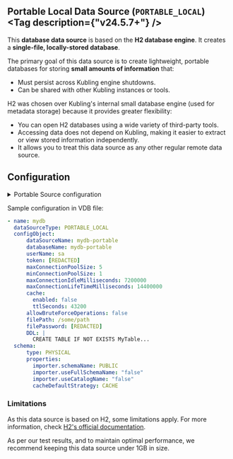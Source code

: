 
## Portable Local Data Source (`PORTABLE_LOCAL`) <Tag description={"v24.5.7+"} />

This **database data source** is based on the **H2 database engine**. It creates a **single-file, locally-stored database**.

The primary goal of this data source is to create lightweight, portable databases for storing **small amounts of information** that:

- Must persist across Kubling engine shutdowns.
- Can be shared with other Kubling instances or tools.

H2 was chosen over Kubling's internal small database engine (used for metadata storage) because it provides greater flexibility:

- You can open H2 databases using a wide variety of third-party tools.
- Accessing data does not depend on Kubling, making it easier to extract or view stored information independently.
- It allows you to treat this data source as any other regular remote data source.

## Configuration
<details>
<summary>Portable Source configuration</summary>
```yaml
type: "object"
id: "schema:kubling:dbvirt:model:vdb:sources:PortableLocalSourceConfig"
properties:
  dataSourceName:
    type: "string"
    description: "Internal Engine data source name."
  serverAddress:
    type: "string"
    description: "Address of the remote data source."
  serverPort:
    type: "integer"
    description: "Port where the remote data source is listening for connections."
  databaseName:
    type: "string"
    description: "Remote Data Base name."
  userName:
    type: "string"
    description: "Username used to establish the connection."
  token:
    type: "string"
    description: "Token or password used to establish the connection."
  maxConnectionPoolSize:
    type: "integer"
    description: "Maximum number of connections the Engine will open. Default: 5"
  minConnectionPoolSize:
    type: "integer"
    description: "Minimum number of connections the Engine will keep open. Default:\
      \ 1"
  maxConnectionIdleMilliseconds:
    type: "integer"
    description: "Maximum time in milliseconds a connection can live in the pool without\
      \ being used. Once reached, the connection is closed and removed from the pool.Default:\
      \ 7200000ms (2 hours)"
  maxConnectionLifeTimeMilliseconds:
    type: "integer"
    description: "Maximum time in milliseconds a connection can live in the pool.\
      \ Once reached, the connection is closed and removed from the pool. In case\
      \ of pool size is less than minConnectionPoolSize after the removal, a new fresh\
      \ connection is created.Default: 14400000ms (4 hours)"
  cache:
    type: "object"
    id: "schema:kubling:dbvirt:translation:model:CacheDataSourceConfig"
    properties:
      enabled:
        type: "boolean"
        description: "Specifies whether the cache is enabled for this Data Source.\
          \ Default is false."
      ttlSeconds:
        type: "integer"
        description: "The time-to-live (TTL) for cache entries, in seconds. Default\
          \ is 43,200 seconds (12 hours)."
  allowBruteForceOperations:
    type: "boolean"
    description: "Allows the engine to perform Update and Delete operations using\
      \ all fields as a fallback when no other way to identify rows is available."
  enableSoftTransactions:
    type: "boolean"
  contributesToHealth:
    type: "boolean"
    description: "Indicates whether this data source contributes to the engine's overall\
      \ health status. When set to true, if this data source is not healthy, the engine\
      \ will be marked as unhealthy. Otherwise, the health status of this data source\
      \ is ignored in the overall assessment."
  filePath:
    type: "string"
    description: "Path to file where to store the database."
  filePassword:
    type: "string"
  ddl:
    type: "string"
    description: "Allows to run a DDL in the REMOTE data source once the connection\
      \ is established."
  ddlFilePaths:
    type: "array"
    description: "Allows to run multiple DDL, loaded from external file paths, in\
      \ the REMOTE data source once the connection is established."
    items:
      type: "string"
```
</details>

Sample configuration in VDB file:
```yaml
- name: mydb
  dataSourceType: PORTABLE_LOCAL
  configObject:
      dataSourceName: mydb-portable
      databaseName: mydb-portable
      userName: sa
      token: [REDACTED]
      maxConnectionPoolSize: 5
      minConnectionPoolSize: 1
      maxConnectionIdleMilliseconds: 7200000
      maxConnectionLifeTimeMilliseconds: 14400000
      cache:
        enabled: false
        ttlSeconds: 43200
      allowBruteForceOperations: false
      filePath: /some/path
      filePassword: [REDACTED]
      DDL: |
        CREATE TABLE IF NOT EXISTS MyTable...
  schema:
      type: PHYSICAL
      properties:
        importer.schemaName: PUBLIC
        importer.useFullSchemaName: "false"
        importer.useCatalogName: "false"
        cacheDefaultStrategy: CACHE
```

### Limitations
As this data source is based on H2, some limitations apply. For more information, check [H2's official documentation](https://www.h2database.com/html/advanced.html#limits_limitations).

<Callout type='warning'>
  As per our test results, and to maintain optimal performance, we recommend keeping this data source under 1GB in size.
</Callout>
